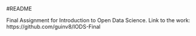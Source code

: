 #README

Final Assignment for Introduction to Open Data Science. Link to the work: https://github.com/guinv8/IODS-Final
